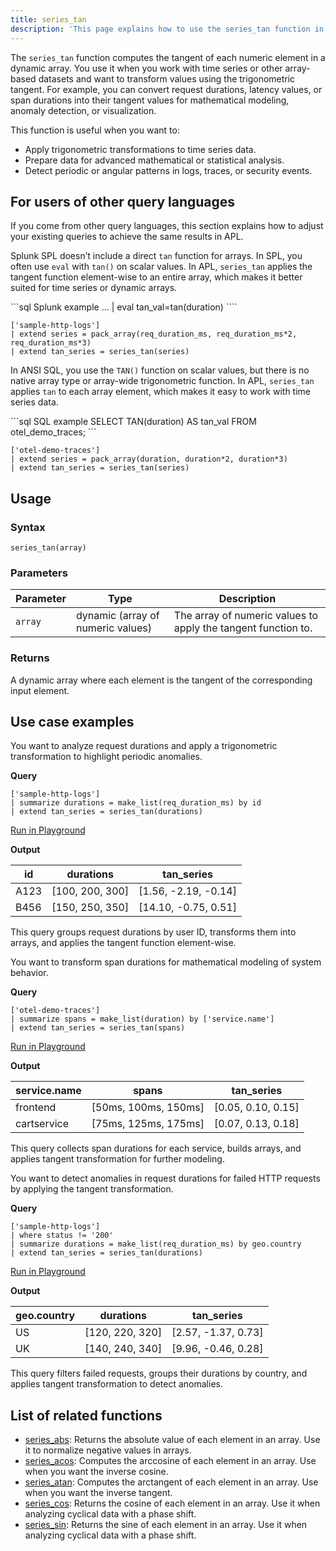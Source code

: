 ```yaml
---
title: series_tan
description: 'This page explains how to use the series_tan function in APL.'
---
```


The `series_tan` function computes the tangent of each numeric element in a dynamic array. You use it when you work with time series or other array-based datasets and want to transform values using the trigonometric tangent. For example, you can convert request durations, latency values, or span durations into their tangent values for mathematical modeling, anomaly detection, or visualization.

This function is useful when you want to:

- Apply trigonometric transformations to time series data.
- Prepare data for advanced mathematical or statistical analysis.
- Detect periodic or angular patterns in logs, traces, or security events.

## For users of other query languages

If you come from other query languages, this section explains how to adjust your existing queries to achieve the same results in APL.

<AccordionGroup>
<Accordion title="Splunk SPL users">

Splunk SPL doesn’t include a direct `tan` function for arrays. In SPL, you often use `eval` with `tan()` on scalar values. In APL, `series_tan` applies the tangent function element-wise to an entire array, which makes it better suited for time series or dynamic arrays.

<CodeGroup>
```sql Splunk example
... | eval tan_val=tan(duration)
````

```kusto APL equivalent
['sample-http-logs']
| extend series = pack_array(req_duration_ms, req_duration_ms*2, req_duration_ms*3)
| extend tan_series = series_tan(series)
```

</CodeGroup>

</Accordion>
<Accordion title="ANSI SQL users">

In ANSI SQL, you use the `TAN()` function on scalar values, but there is no native array type or array-wide trigonometric function. In APL, `series_tan` applies `tan` to each array element, which makes it easy to work with time series data.

<CodeGroup>
```sql SQL example
SELECT TAN(duration) AS tan_val
FROM otel_demo_traces;
```

```kusto APL equivalent
['otel-demo-traces']
| extend series = pack_array(duration, duration*2, duration*3)
| extend tan_series = series_tan(series)
```

</CodeGroup>

</Accordion>
</AccordionGroup>

## Usage

### Syntax

```kusto
series_tan(array)
```

### Parameters

| Parameter | Type                              | Description                                                   |
| --------- | --------------------------------- | ------------------------------------------------------------- |
| `array`   | dynamic (array of numeric values) | The array of numeric values to apply the tangent function to. |

### Returns

A dynamic array where each element is the tangent of the corresponding input element.

## Use case examples

<Tabs>
<Tab title="Log analysis">

You want to analyze request durations and apply a trigonometric transformation to highlight periodic anomalies.

**Query**

```kusto
['sample-http-logs']
| summarize durations = make_list(req_duration_ms) by id
| extend tan_series = series_tan(durations)
```

[Run in Playground](https://play.axiom.co/axiom-play-qf1k/query?initForm=%7B%22apl%22%3A%22%5B'sample-http-logs'%5D%20%7C%20summarize%20durations%20%3D%20make_list(req_duration_ms)%20by%20id%20%7C%20extend%20tan_series%20%3D%20series_tan(durations)%22%7D)

**Output**

| id   | durations        | tan_series           |
| ---- | ---------------- | --------------------- |
| A123 | [100, 200, 300] | [1.56, -2.19, -0.14] |
| B456 | [150, 250, 350] | [14.10, -0.75, 0.51] |

This query groups request durations by user ID, transforms them into arrays, and applies the tangent function element-wise.

</Tab>
<Tab title="OpenTelemetry traces">

You want to transform span durations for mathematical modeling of system behavior.

**Query**

```kusto
['otel-demo-traces']
| summarize spans = make_list(duration) by ['service.name']
| extend tan_series = series_tan(spans)
```

[Run in Playground](https://play.axiom.co/axiom-play-qf1k/query?initForm=%7B%22apl%22%3A%22%5B'otel-demo-traces'%5D%20%7C%20summarize%20spans%20%3D%20make_list(duration)%20by%20%5B'service.name'%5D%20%7C%20extend%20tan_series%20%3D%20series_tan(spans)%22%7D)

**Output**

| service.name | spans                 | tan_series         |
| ------------ | --------------------- | ------------------- |
| frontend     | [50ms, 100ms, 150ms] | [0.05, 0.10, 0.15] |
| cartservice  | [75ms, 125ms, 175ms] | [0.07, 0.13, 0.18] |

This query collects span durations for each service, builds arrays, and applies tangent transformation for further modeling.

</Tab>
<Tab title="Security logs">

You want to detect anomalies in request durations for failed HTTP requests by applying the tangent transformation.

**Query**

```kusto
['sample-http-logs']
| where status != '200'
| summarize durations = make_list(req_duration_ms) by geo.country
| extend tan_series = series_tan(durations)
```

[Run in Playground](https://play.axiom.co/axiom-play-qf1k/query?initForm=%7B%22apl%22%3A%22%5B'sample-http-logs'%5D%20%7C%20where%20status%20!%3D%20'200'%20%7C%20summarize%20durations%20%3D%20make_list(req_duration_ms)%20by%20%5B'geo.country'%5D%20%7C%20extend%20tan_series%20%3D%20series_tan(durations)%22%7D)

**Output**

| geo.country | durations        | tan_series          |
| ----------- | ---------------- | -------------------- |
| US          | [120, 220, 320] | [2.57, -1.37, 0.73] |
| UK          | [140, 240, 340] | [9.96, -0.46, 0.28] |

This query filters failed requests, groups their durations by country, and applies tangent transformation to detect anomalies.

</Tab>
</Tabs>

## List of related functions

- [series_abs](/apl/scalar-functions/time-series/series-abs): Returns the absolute value of each element in an array. Use it to normalize negative values in arrays.
- [series_acos](/apl/scalar-functions/time-series/series-acos): Computes the arccosine of each element in an array. Use when you want the inverse cosine.
- [series_atan](/apl/scalar-functions/time-series/series-atan): Computes the arctangent of each element in an array. Use when you want the inverse tangent.
- [series_cos](/apl/scalar-functions/time-series/series-cos): Returns the cosine of each element in an array. Use it when analyzing cyclical data with a phase shift.
- [series_sin](/apl/scalar-functions/time-series/series-sin): Returns the sine of each element in an array. Use it when analyzing cyclical data with a phase shift.
